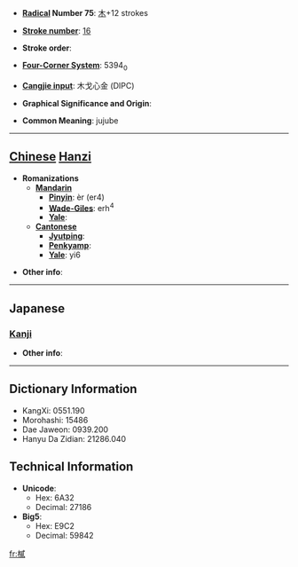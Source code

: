 * '''[[Wiktionary:Chinese radical index| Radical]] Number 75''': [[Wiktionary:Chinese radical index 木|木]]+12 strokes

* '''[[Wiktionary:Chinese total strokes index|Stroke number]]''': [[Wiktionary:Chinese total strokes index 16|16]]

* '''Stroke order''': 

* '''[[Wiktionary:Chinese four corner index|Four-Corner System]]''': 5394<sub>0</sub>

* '''[[Wiktionary:Chinese Cangjie index|Cangjie input]]''': 木戈心金 (DIPC)

* '''Graphical Significance and Origin''': 

* '''Common Meaning''': jujube

----

== [[Chinese]] [[Hanzi]] ==

* '''Romanizations'''
** '''[[Mandarin]]'''
*** '''[[Pinyin]]''': èr (er4)
*** '''[[Wade-Giles]]''': erh<sup>4</sup>
*** '''[[Yale]]''': 
** '''[[Cantonese]]'''
*** '''[[Jyutping]]''':
*** '''[[Penkyamp]]''': 
*** '''[[Yale]]''': yi6

* '''Other info''': 

----

==Japanese==
===[[Kanji]]===
{{kanji|on readings=[[じ]] (ji), [[に]] (ni), [[ち]] (chi)
|kun readings=[[なつめ]] (natsume)
}}

* '''Other info''':  

----

== Dictionary Information ==

* KangXi: 0551.190
* Morohashi: 15486
* Dae Jaweon: 0939.200
* Hanyu Da Zidian: 21286.040

== Technical Information ==

* '''Unicode''':
** Hex: 6A32
** Decimal: 27186
* '''Big5''':
** Hex: E9C2
** Decimal: 59842

[[fr:樲]]
